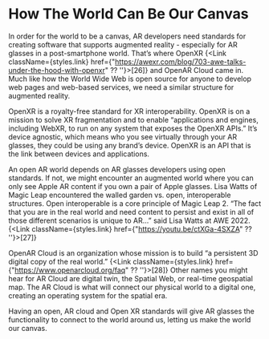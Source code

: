 
# How The World Can Be Our Canvas

In order for the world to be a canvas, AR developers need standards for creating software that supports augmented reality - especially for AR glasses in a post-smartphone world. That’s where OpenXR {<Link className={styles.link} href={"https://awexr.com/blog/703-awe-talks-under-the-hood-with-openxr" ?? ''}>[26]</Link>} and OpenAR Cloud came in. Much like how the World Wide Web is open source for anyone to develop web pages and web-based services, we need a similar structure for augmented reality. 

OpenXR is a royalty-free standard for XR interoperability. OpenXR is on a mission to solve XR fragmentation and to enable “applications and engines, including WebXR, to run on any system that exposes the OpenXR APIs.” It’s device agnostic, which means who you see virtually through your AR glasses, they could be using any brand’s device. OpenXR is an API that is the link between devices and applications. 

An open AR world depends on AR glasses developers using open standards. If not, we might encounter an augmented world where you can only see Apple AR content if you own a pair of Apple glasses. Lisa Watts of Magic Leap encountered the walled garden vs. open, interoperable structures. Open interoperable is a core principle of Magic Leap 2. “The fact that you are in the real world and need content to persist and exist in all of those different scenarios is unique to AR…” said Lisa Watts at AWE 2022. {<Link className={styles.link} href={"https://youtu.be/ctXGa-4SXZA" ?? ''}>[27]</Link>}

OpenAR Cloud is an organization whose mission is to build “a persistent 3D digital copy of the real world.” {<Link className={styles.link} href={"https://www.openarcloud.org/faq" ?? ''}>[28]</Link>} Other names you might hear for AR Cloud are digital twin, the Spatial Web, or real-time geospatial map. The AR Cloud is what will connect our physical world to a digital one, creating an operating system for the spatial era. 

Having an open, AR cloud and Open XR standards will give AR glasses the functionality to connect to the world around us, letting us make the world our canvas. 


